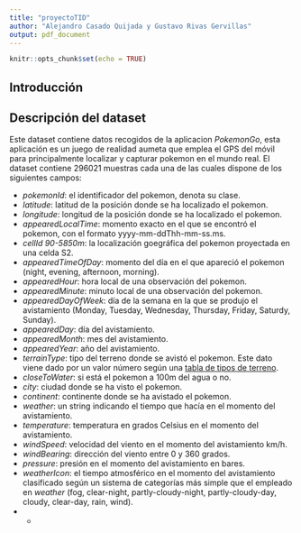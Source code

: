 ```yaml
---
title: "proyectoTID"
author: "Alejandro Casado Quijada y Gustavo Rivas Gervillas"
output: pdf_document
---
```


```r
knitr::opts_chunk$set(echo = TRUE)
```

## Introducción

## Descripción del dataset

Este dataset contiene datos recogidos de la aplicacion *PokemonGo*, esta aplicación es un juego de realidad aumeta que emplea el GPS del móvil para principalmente localizar y capturar pokemon en el mundo real. El dataset contiene 296021 muestras cada una de las cuales dispone de los siguientes campos:

* *pokemonId*: el identificador del pokemon, denota su clase.
* *latitude*: latitud de la posición donde se ha localizado el pokemon.
* *longitude*: longitud de la posición donde se ha localizado el pokemon.
* *appearedLocalTime*: momento exacto en el que se encontró el pokemon, con el formato yyyy-mm-ddThh-mm-ss.ms.
* *cellId 90-5850m*: la localización goegráfica del pokemon proyectada en una celda S2.
* *appearedTimeOfDay*: momento del día en el que apareció el pokemon (night, evening, afternoon, morning).
* *appearedHour*: hora local de una observación del pokemon.
* *appearedMinute*: minuto local de una observación del pokemon.
* *appearedDayOfWeek*: día de la semana en la que se produjo el avistamiento (Monday, Tuesday, Wednesday, Thursday, Friday, Saturdy, Sunday).
* *appearedDay*: día del avistamiento.
* *appearedMonth*: mes del avistamiento.
* *appearedYear*: año del avistamiento.
* *terrainType*: tipo del terreno donde se avistó el pokemon. Este dato viene dado por un valor número según una [tabla de tipos de terreno](http://glcf.umd.edu/data/lc/).
* *closeToWater*: si está el pokemon a 100m del agua o no.
* *city*: ciudad donde se ha visto el pokemon.
* *continent*: continente donde se ha avistado el pokemon.
* *weather*: un string indicando el tiempo que hacía en el momento del avistamiento.
* *temperature*: temperatura en grados Celsius en el momento del avistamiento.
* *windSpeed*: velocidad del viento en el momento del avistamiento km/h.
* *windBearing*: dirección del viento entre 0 y 360 grados.
* *pressure*: presión en el momento del avistamiento en bares.
* *weatherIcon*: el tiempo atmosférico en el momento del avistamiento clasificado según un sistema de categorías más simple que el empleado en *weather* (fog, clear-night, partly-cloudy-night, partly-cloudy-day, cloudy, clear-day, rain, wind).
* *
